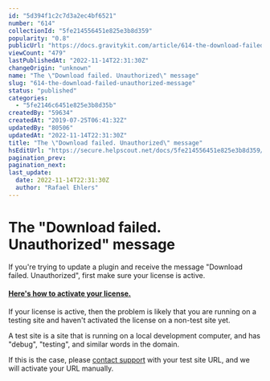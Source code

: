 ```yaml
---
id: "5d394f1c2c7d3a2ec4bf6521"
number: "614"
collectionId: "5fe214556451e825e3b8d359"
popularity: "0.8"
publicUrl: "https://docs.gravitykit.com/article/614-the-download-failed-unauthorized-message"
viewCount: "479"
lastPublishedAt: "2022-11-14T22:31:30Z"
changeOrigin: "unknown"
name: "The \"Download failed. Unauthorized\" message"
slug: "614-the-download-failed-unauthorized-message"
status: "published"
categories: 
  - "5fe2146c6451e825e3b8d35b"
createdBy: "59634"
createdAt: "2019-07-25T06:41:32Z"
updatedBy: "80506"
updatedAt: "2022-11-14T22:31:30Z"
title: "The \"Download failed. Unauthorized\" message"
hsEditUrl: "https://secure.helpscout.net/docs/5fe214556451e825e3b8d359/article/5d394f1c2c7d3a2ec4bf6521"
pagination_prev: 
pagination_next: 
last_update:
  date: 2022-11-14T22:31:30Z
  author: "Rafael Ehlers"
---
```


# The "Download failed. Unauthorized" message

If you're trying to update a plugin and receive the message "Download failed. Unauthorized", first make sure your license is active.

#### [Here's how to activate your license.](https://docs.gravitykit.com/article/453-activating-your-license)

If your license is active, then the problem is likely that you are running on a testing site and haven't activated the license on a non-test site yet.

A test site is a site that is running on a local development computer, and has "debug", "testing", and similar words in the domain.

If this is the case, please [contact support](https://www.gravitykit.com/support/) with your test site URL, and we will activate your URL manually.
